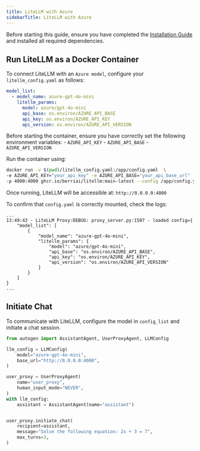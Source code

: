 ```yaml
---
title: LiteLLM with Azure
sidebarTitle: LiteLLM with Azure
---
```


Before starting this guide, ensure you have completed the [Installation Guide](/docs/user-guide/models/litellm-proxy-server/installation) and installed all required dependencies.

## Run LiteLLM as a Docker Container

To connect LiteLLM with an `Azure model`, configure your `litellm_config.yaml` as follows:

```yaml
model_list:
  - model_name: azure-gpt-4o-mini
    litellm_params:
      model: azure/gpt-4o-mini
      api_base: os.environ/AZURE_API_BASE
      api_key: os.environ/AZURE_API_KEY
      api_version: os.environ/AZURE_API_VERSION
```

Before starting the container, ensure you have correctly set the following environment variables:
    - `AZURE_API_KEY`
    - `AZURE_API_BASE`
    - `AZURE_API_VERSION`

Run the container using:
```bash
docker run -v $(pwd)/litellm_config.yaml:/app/config.yaml  \
-e AZURE_API_KEY="your_api_key" -e AZURE_API_BASE="your_api_base_url" -e AZURE_API_VERSION="your_api_version"\
-p 4000:4000 ghcr.io/berriai/litellm:main-latest --config /app/config.yaml --detailed_debug
```

Once running, LiteLLM will be accessible at: `http://0.0.0.0:4000`


To confirm that `config.yaml` is correctly mounted, check the logs:

```console
...
13:49:43 - LiteLLM Proxy:DEBUG: proxy_server.py:1507 - loaded config={
    "model_list": [
        {
            "model_name": "azure-gpt-4o-mini",
            "litellm_params": {
                "model": "azure/gpt-4o-mini",
                "api_base": "os.environ/AZURE_API_BASE",
                "api_key": "os.environ/AZURE_API_KEY",
                "api_version": "os.environ/AZURE_API_VERSION"
            }
        }
    ]
}
...
```

## Initiate Chat
To communicate with LiteLLM, configure the model in `config_list` and initiate a chat session.

```python
from autogen import AssistantAgent, UserProxyAgent, LLMConfig

llm_config = LLMConfig(
    model="azure-gpt-4o-mini",
    base_url="http://0.0.0.0:4000",
)

user_proxy = UserProxyAgent(
    name="user_proxy",
    human_input_mode="NEVER",
)
with llm_config:
    assistant = AssistantAgent(name="assistant")


user_proxy.initiate_chat(
    recipient=assistant,
    message="Solve the following equation: 2x + 3 = 7",
    max_turns=3,
)
```
